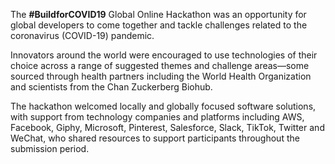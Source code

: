 The **#BuildforCOVID19** Global Online Hackathon was an opportunity for global developers to come together and tackle challenges related to the coronavirus (COVID-19) pandemic.

Innovators around the world were encouraged to use technologies of their choice across a range of suggested themes and challenge areas—some sourced through health partners including the World Health Organization and scientists from the Chan Zuckerberg Biohub.

The hackathon welcomed locally and globally focused software solutions, with support from technology companies and platforms including AWS, Facebook, Giphy, Microsoft, Pinterest, Salesforce, Slack, TikTok, Twitter and WeChat, who shared resources to support participants throughout the submission period.

